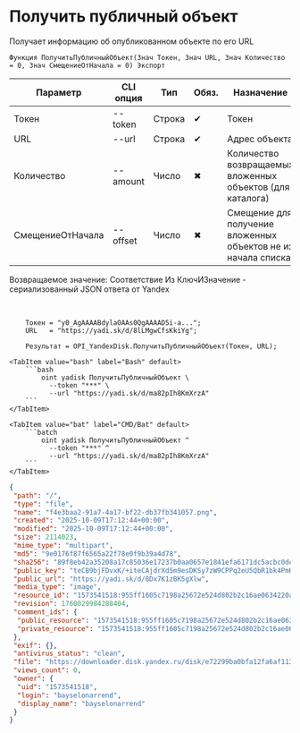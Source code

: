 ﻿---
sidebar_position: 4
description: Получить публичный объект и другие функции для работы с Yandex Disk в Открытом пакете интеграций - бесплатной open-source библиотеке интеграций для 1С:Предприятие 8, OneScript и CLI
keywords: [1C, 1С, 1С:Предприятие, 1С:Предприятие 8.3, API, Интеграция, Сервисы, Обмен, OneScript, CLI, Yandex Disk]
---


# Получить публичный объект
 Получает информацию об опубликованном объекте по его URL



`Функция ПолучитьПубличныйОбъект(Знач Токен, Знач URL, Знач Количество = 0, Знач СмещениеОтНачала = 0) Экспорт`

  | Параметр | CLI опция | Тип | Обяз. | Назначение |
  |-|-|-|-|-|
  | Токен | --token | Строка | &#x2714; | Токен |
  | URL | --url | Строка | &#x2714; | Адрес объекта |
  | Количество | --amount | Число | &#x2716; | Количество возвращаемых вложенных объектов (для каталога) |
  | СмещениеОтНачала | --offset | Число | &#x2716; | Смещение для получение вложенных объектов не из начала списка |

  
  Возвращаемое значение:   Соответствие Из КлючИЗначение - сериализованный JSON ответа от Yandex

<br/>



```bsl title="Пример использования для 1С:Предприятие/OneScript"
    Токен = "y0_AgAAAABdylaOAAs0QgAAAAD5i-a...";
    URL   = "https://yadi.sk/d/8lLMgwCfsKkiYg";

    Результат = OPI_YandexDisk.ПолучитьПубличныйОбъект(Токен, URL);
```
    

 <Tabs>
  
    <TabItem value="bash" label="Bash" default>
        ```bash
            oint yadisk ПолучитьПубличныйОбъект \
              --token "***" \
              --url "https://yadi.sk/d/ma82pIh8KmXrzA"
        ```
    </TabItem>
  
    <TabItem value="bat" label="CMD/Bat" default>
        ```batch
            oint yadisk ПолучитьПубличныйОбъект ^
              --token "***" ^
              --url "https://yadi.sk/d/ma82pIh8KmXrzA"
        ```
    </TabItem>
</Tabs>


```json title="Результат"
{
 "path": "/",
 "type": "file",
 "name": "f4e3baa2-91a7-4a17-bf22-db37fb341057.png",
 "created": "2025-10-09T17:12:44+00:00",
 "modified": "2025-10-09T17:12:44+00:00",
 "size": 2114023,
 "mime_type": "multipart",
 "md5": "9e0176f87f6565a22f78e0f9b39a4d78",
 "sha256": "89f8eb42a35208a17c85036e17237b0aa0657e1841efa6171dc5acbc0dea9e18",
 "public_key": "teCB9bjFDvxK/+iteCAjdrXd5m9esDKSy7zW9CPPq2eU5QbR1bk4PmKOGcppfTmZq/J6bpmRyOJonT3VoXnDag==",
 "public_url": "https://yadi.sk/d/8Dx7K1zBK5gXlw",
 "media_type": "image",
 "resource_id": "1573541518:955ff1605c7198a25672e524d802b2c16ae0634220a74de75a4dc6d30ba2c1f4",
 "revision": 1760029984288404,
 "comment_ids": {
  "public_resource": "1573541518:955ff1605c7198a25672e524d802b2c16ae0634220a74de75a4dc6d30ba2c1f4",
  "private_resource": "1573541518:955ff1605c7198a25672e524d802b2c16ae0634220a74de75a4dc6d30ba2c1f4"
 },
 "exif": {},
 "antivirus_status": "clean",
 "file": "https://downloader.disk.yandex.ru/disk/e72299ba0bfa12fa6af1135829f9d56fea7abac32aef8066a3505568e80eddf2/68e82562/Kdpe3dFisZLPovVA4r-aBmpkby3AOQiLsayEHYapOMw2ylFGSbZZrsWtGPTvHxG_-QDrqSGFBOOsS3b3gKT1zA%3D%3D?uid=0&filename=f4e3baa2-91a7-4a17-bf22-db37fb341057.png&disposition=attachment&hash=&limit=0&content_type=multipart&owner_uid=0&fsize=2114023&hid=03d7263840468e281bd0b238a26e7d0d&media_type=image&tknv=v3&etag=9e0176f87f6565a22f78e0f9b39a4d78",
 "views_count": 0,
 "owner": {
  "uid": "1573541518",
  "login": "bayselonarrend",
  "display_name": "bayselonarrend"
 }
}
```

